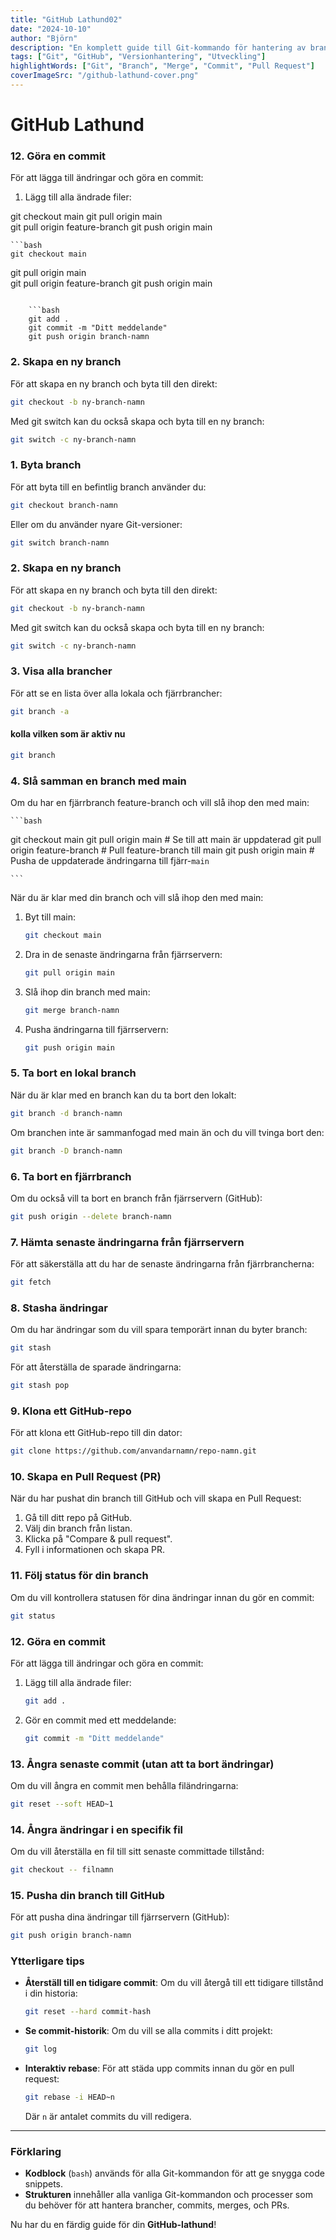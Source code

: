 ```yaml
---
title: "GitHub Lathund02"
date: "2024-10-10"
author: "Björn"
description: "En komplett guide till Git-kommando för hantering av brancher, commits, och mer"
tags: ["Git", "GitHub", "Versionhantering", "Utveckling"]
highlightWords: ["Git", "Branch", "Merge", "Commit", "Pull Request"]
coverImageSrc: "/github-lathund-cover.png"
---
```



# GitHub Lathund

### 12. Göra en commit
För att lägga till ändringar och göra en commit:

1. Lägg till alla ändrade filer:

   
  git checkout main
git pull origin main         
git pull origin feature-branch 
git push origin main   



    ```bash
    git checkout main
git pull origin main         
git pull origin feature-branch 
git push origin main   
```

    ```bash
    git add .
    git commit -m "Ditt meddelande"
    git push origin branch-namn
```
### 2. Skapa en ny branch
För att skapa en ny branch och byta till den direkt:

```bash
git checkout -b ny-branch-namn
```

Med git switch kan du också skapa och byta till en ny branch:

```bash
git switch -c ny-branch-namn
```

### 1. Byta branch
För att byta till en befintlig branch använder du:

```bash
git checkout branch-namn
```

Eller om du använder nyare Git-versioner:

```bash
git switch branch-namn
```

### 2. Skapa en ny branch
För att skapa en ny branch och byta till den direkt:

```bash
git checkout -b ny-branch-namn
```

Med git switch kan du också skapa och byta till en ny branch:

```bash
git switch -c ny-branch-namn
```

### 3. Visa alla brancher
För att se en lista över alla lokala och fjärrbrancher:

```bash
git branch -a
```

#### kolla vilken som är aktiv nu
```bash
git branch 
```



### 4. Slå samman en branch med main
Om du har en fjärrbranch feature-branch och vill slå ihop den med main:

    ```bash
  git checkout main
git pull origin main          # Se till att main är uppdaterad
git pull origin feature-branch # Pull feature-branch till main
git push origin main           # Pusha de uppdaterade ändringarna till fjärr-`main`


    ```


När du är klar med din branch och vill slå ihop den med main:

1. Byt till main:

    ```bash
    git checkout main
    ```

2. Dra in de senaste ändringarna från fjärrservern:

    ```bash
    git pull origin main
    ```

3. Slå ihop din branch med main:

    ```bash
    git merge branch-namn
    ```

4. Pusha ändringarna till fjärrservern:

    ```bash
    git push origin main
    ```

### 5. Ta bort en lokal branch
När du är klar med en branch kan du ta bort den lokalt:

```bash
git branch -d branch-namn
```

Om branchen inte är sammanfogad med main än och du vill tvinga bort den:

```bash
git branch -D branch-namn
```

### 6. Ta bort en fjärrbranch
Om du också vill ta bort en branch från fjärrservern (GitHub):

```bash
git push origin --delete branch-namn
```

### 7. Hämta senaste ändringarna från fjärrservern
För att säkerställa att du har de senaste ändringarna från fjärrbrancherna:

```bash
git fetch
```

### 8. Stasha ändringar
Om du har ändringar som du vill spara temporärt innan du byter branch:

```bash
git stash
```

För att återställa de sparade ändringarna:

```bash
git stash pop
```

### 9. Klona ett GitHub-repo
För att klona ett GitHub-repo till din dator:

```bash
git clone https://github.com/anvandarnamn/repo-namn.git
```

### 10. Skapa en Pull Request (PR)
När du har pushat din branch till GitHub och vill skapa en Pull Request:

1. Gå till ditt repo på GitHub.
2. Välj din branch från listan.
3. Klicka på "Compare & pull request".
4. Fyll i informationen och skapa PR.

### 11. Följ status för din branch
Om du vill kontrollera statusen för dina ändringar innan du gör en commit:

```bash
git status
```

### 12. Göra en commit
För att lägga till ändringar och göra en commit:

1. Lägg till alla ändrade filer:

    ```bash
    git add .
    ```

2. Gör en commit med ett meddelande:

    ```bash
    git commit -m "Ditt meddelande"
    ```

### 13. Ångra senaste commit (utan att ta bort ändringar)
Om du vill ångra en commit men behålla filändringarna:

```bash
git reset --soft HEAD~1
```

### 14. Ångra ändringar i en specifik fil
Om du vill återställa en fil till sitt senaste committade tillstånd:

```bash
git checkout -- filnamn
```

### 15. Pusha din branch till GitHub
För att pusha dina ändringar till fjärrservern (GitHub):

```bash
git push origin branch-namn
```

### Ytterligare tips
- **Återställ till en tidigare commit**: Om du vill återgå till ett tidigare tillstånd i din historia:

    ```bash
    git reset --hard commit-hash
    ```

- **Se commit-historik**: Om du vill se alla commits i ditt projekt:

    ```bash
    git log
    ```

- **Interaktiv rebase**: För att städa upp commits innan du gör en pull request:

    ```bash
    git rebase -i HEAD~n
    ```
    
    Där `n` är antalet commits du vill redigera.

---

### Förklaring
- **Kodblock** (`bash`) används för alla Git-kommandon för att ge snygga code snippets.
- **Strukturen** innehåller alla vanliga Git-kommandon och processer som du behöver för att hantera brancher, commits, merges, och PRs.

Nu har du en färdig guide för din **GitHub-lathund**!
